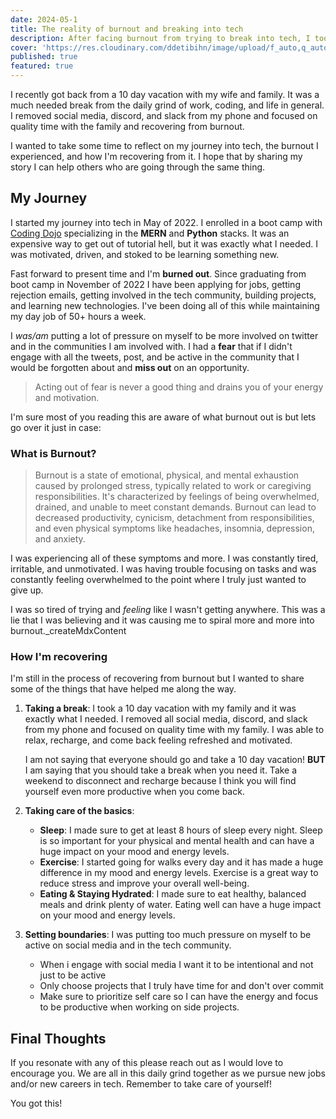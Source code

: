 ```yaml
---
date: 2024-05-1
title: The reality of burnout and breaking into tech
description: After facing burnout from trying to break into tech, I took a 10-day digital detox vacation, embracing healthier habits, and setting firm personal and professional boundaries.
cover: 'https://res.cloudinary.com/ddetibihn/image/upload/f_auto,q_auto,w_768,c_limit/v1714500633/portfolio/blog/kezyy9ztddthfyyp1h6n.webp'
published: true
featured: true
---
```


I recently got back from a 10 day vacation with my wife and family. It was a much needed break from the daily grind of work, coding, and life in general. I removed social media, discord, and slack from my phone and focused on quality time with the family and recovering
from burnout.

I wanted to take some time to reflect on my journey into tech, the burnout I experienced, and how I'm recovering from it. I hope that by sharing my story I can help others who are going through the same thing.

## My Journey

I started my journey into tech in May of 2022. I enrolled in a boot camp with [Coding Dojo](https://www.codingdojo.com/) specializing in the **MERN** and **Python** stacks. It was an expensive way to get out of tutorial hell,
but it was exactly what I needed. I was motivated, driven, and stoked to be learning something new.

Fast forward to present time and I'm **burned out**. Since graduating from boot camp in November of 2022 I have been applying for jobs, getting rejection emails, getting involved in the tech community, building projects, and learning new technologies. I've
been doing all of this while maintaining my day job of 50+ hours a week.

I _was/am_ putting a lot of pressure on myself to be more involved on twitter and in the communities I am involved with. I had a **fear** that if I didn't engage with all the tweets, post, and be active in the community that I would be forgotten about and **miss out** on an opportunity.

> Acting out of fear is never a good thing and drains you of your energy and motivation.

I'm sure most of you reading this are aware of what burnout out is but lets go over it just in case:

### What is Burnout?

> Burnout is a state of emotional, physical, and mental exhaustion caused by prolonged stress, typically related to work or caregiving responsibilities. It's characterized by feelings of being overwhelmed, drained, and unable to meet constant demands. Burnout can lead to decreased productivity, cynicism, detachment from responsibilities, and even physical symptoms like headaches, insomnia, depression, and anxiety.

I was experiencing all of these symptoms and more. I was constantly tired, irritable, and unmotivated. I was having trouble focusing on tasks and was constantly feeling overwhelmed to the point where I truly just wanted to give up.

I was so tired of trying and _feeling_ like I wasn't getting anywhere. This was a lie that I was believing and it was causing me to spiral more and more into burnout.\_createMdxContent

### How I'm recovering

I'm still in the process of recovering from burnout but I wanted to share some of the things that have helped me along the way.

1. **Taking a break**: I took a 10 day vacation with my family and it was exactly what I needed. I removed all social media, discord, and slack from my phone and focused on quality time with my family. I was able to relax, recharge, and come back feeling refreshed and motivated.

   I am not saying that everyone should go and take a 10 day vacation! **BUT** I am saying that you should take a break when you need it. Take a weekend to disconnect and recharge because I think you will find yourself even more productive when you come back.

2. **Taking care of the basics**:

   - **Sleep**: I made sure to get at least 8 hours of sleep every night. Sleep is so important for your physical and mental health and can have a huge impact on your mood and energy levels.
   - **Exercise**: I started going for walks every day and it has made a huge difference in my mood and energy levels. Exercise is a great way to reduce stress and improve your overall well-being.
   - **Eating & Staying Hydrated**: I made sure to eat healthy, balanced meals and drink plenty of water. Eating well can have a huge impact on your mood and energy levels.

3. **Setting boundaries**: I was putting too much pressure on myself to be active on social media and in the tech community.

   - When i engage with social media I want it to be intentional and not just to be active
   - Only choose projects that I truly have time for and don't over commit
   - Make sure to prioritize self care so I can have the energy and focus to be productive when working on side projects.

## Final Thoughts

If you resonate with any of this please reach out as I would love to encourage you. We are all in this daily grind together as we pursue new jobs and/or new careers in tech. Remember to take care of yourself!

You got this!
